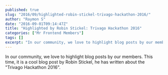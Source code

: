 ```yaml
---
published: true
slug: "2016/09/highlighted-robin-stickel-trivago-hackathon-2016/"
author: "Raymon S"
date: "2016-09-01T09:14:47Z"
title: "Highlighted by Robin Stickel: Trivago Hackathon 2016"
categories: ["Mr Frontend Members"]
tags: []
excerpt: "In our community, we love to highlight blog posts by our members. This time, it is a cool blog post..."
---
```


In our community, we love to highlight blog posts by our members. This time, it is a cool blog post by Robin Stickel, he has written about the "Trivago Hackathon 2016".